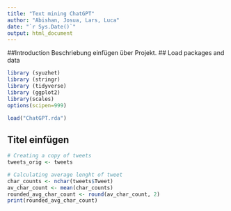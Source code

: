 ```yaml
---
title: "Text mining ChatGPT"
author: "Abishan, Josua, Lars, Luca"
date: "`r Sys.Date()`"
output: html_document
---
```


##Introduction
Beschriebung einfügen über Projekt.
## Load packages and data
```R
library (syuzhet)
library (stringr)
library (tidyverse)
library (ggplot2)
library(scales)
options(scipen=999)

load("ChatGPT.rda")
```

## Titel einfügen 
```R
# Creating a copy of tweets
tweets_orig <- tweets

# Calculating average lenght of tweet
char_counts <- nchar(tweets$Tweet)
av_char_count <- mean(char_counts)
rounded_avg_char_count <- round(av_char_count, 2)
print(rounded_avg_char_count)
```
